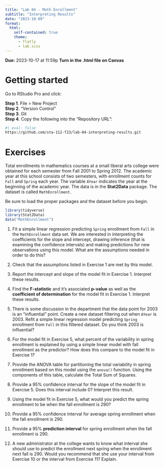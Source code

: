 ```yaml
---
title: "Lab 04 - Math Enrollment"
subtitle: "Interpreting Results"
date: "2023-10-09"
format: 
  html:
    self-contained: true
    theme:
      - flatly
      - lab.scss
---
```


**Due:** 2023-10-17 at 11:59p
**Turn in the .html file on Canvas**

# Getting started

Go to RStudio Pro and click:

**Step 1**. File \> New Project\
**Step 2**. "Version Control"\
**Step 3**. Git\
**Step 4**. Copy the following into the "Repository URL":

```bash
#| eval: false
https://github.com/sta-112-f23/lab-04-interpreting-results.git
```

# Exercises

Total enrollments in mathematics courses at a small liberal arts college were obtained for each semester from Fall 2001 to Spring 2012. The academic year at this school consists of two semesters, with enrollment counts for `Fall` and `Spring` each year. The variable `AYear` indicates the year at the beginning of the academic year. The data is in the **Stat2Data** package. The dataset is called `MathEnrollment`. 

Be sure to load the proper packages and the dataset before you begin. 

```r
library(tidyverse)
library(Stat2Data)
data("MathEnrollment")
```

1. Fit a simple linear regression predicting `Spring` enrollment from `Fall` in the `MathEnrollment` data set. We are interested in interpreting the coefficients for the slope and intercept, drawing inference (that is examining the confidence intervals) and making predictions for new observations using this model. What are the assumptions needed in order to do this?

2. Check that the assumptions listed in Exercise 1 are met by this model. 

3. Report the intercept and slope of the model fit in Exercise 1. Interpret these results.

4. Find the **F-statistic** and it's associated **p-value** as well as the **coefficient of determination** for the model fit in Exercise 1. Interpret these results.

5. There is some discussion in the department that the data point for 2003 is an "influential" point. Create a new dataset filtering out when `AYear` is 2003. Refit a simple linear regression model predicting `Spring` enrollment from `Fall` in this filtered dataset. Do you think 2003 is influential?

6. For the model fit in Exercise 5, what percent of the variability in spring enrollment is explained by using a simple linear model with fall enrollment as the predictor? How does this compare to the model fit in Exercise 1?

7. Provide the ANOVA table for partitioning the total variability in spring enrollment based on this model using the `anova()` function. Using the components of this table, calculate the Total Sum of Squares.

8. Provide a 95% confidence interval for the slope of the model fit in Exercise 5. Does this interval include 0? Interpret this result.

9. Using the model fit in Exercise 5, what would you predict the spring enrollment to be when the fall enrollment is 290?

10. Provide a 95% confidence interval for average spring enrollment when the fall enrollment is 290.

11. Provide a 95% **prediction interval** for spring enrollment when the fall enrollment is 290.

12. A new administrator at the college wants to know what interval she should use to predict the enrollment next spring when the enrollment next fall is 290. Would you recommend that she use your interval from Exercise 10 or the interval from Exercise 11? Explain.



